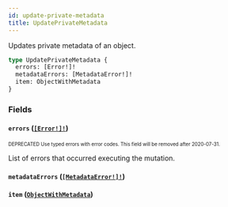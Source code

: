 ```yaml
---
id: update-private-metadata
title: UpdatePrivateMetadata
---
```


Updates private metadata of an object.

```graphql
type UpdatePrivateMetadata {
  errors: [Error!]!
  metadataErrors: [MetadataError!]!
  item: ObjectWithMetadata
}
```

### Fields

#### `errors` ([`[Error!]!`](/developer/api-reference/objects/error.mdx))

<sub><sup><span className="deprecatedTag">DEPRECATED</span> Use typed errors with error codes. This field will be removed after 2020-07-31.</sup></sub>

List of errors that occurred executing the mutation.

#### `metadataErrors` ([`[MetadataError!]!`](/developer/api-reference/objects/metadata-error.mdx))

#### `item` ([`ObjectWithMetadata`](/developer/api-reference/interfaces/object-with-metadata.mdx))
